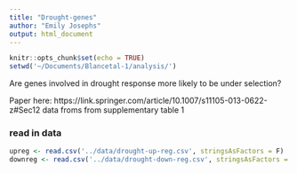 ```yaml
---
title: "Drought-genes"
author: "Emily Josephs"
output: html_document
---
```


```r
knitr::opts_chunk$set(echo = TRUE)
setwd('~/Documents/Blancetal-1/analysis/')
```

Are genes involved in drought response more likely to be under selection?

Paper here:
https://link.springer.com/article/10.1007/s11105-013-0622-z#Sec12
data froms from supplementary table 1



### read in data
```r
upreg <- read.csv('../data/drought-up-reg.csv', stringsAsFactors = F)
downreg <- read.csv('../data/drought-down-reg.csv', stringsAsFactors = F)


```